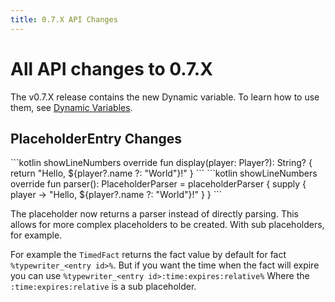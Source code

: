 ```yaml
---
title: 0.7.X API Changes
---
```



# All API changes to 0.7.X

The v0.7.X release contains the new Dynamic variable. 
To learn how to use them, see [Dynamic Variables](../04-entries/static/variable.mdx).

## PlaceholderEntry Changes 

<Tabs>
    <TabItem value="old" label="Old">
        ```kotlin showLineNumbers
        override fun display(player: Player?): String? {
            return "Hello, ${player?.name ?: "World"}!"
        }
        ```
    </TabItem>
    <TabItem value="new" label="New" default>
        ```kotlin showLineNumbers
        override fun parser(): PlaceholderParser = placeholderParser {
            supply { player ->
                "Hello, ${player?.name ?: "World"}!"
            }
        }
        ```
    </TabItem>
</Tabs>

The placeholder now returns a parser instead of directly parsing. 
This allows for more complex placeholders to be created. 
With sub placeholders, for example.

For example the `TimedFact` returns the fact value by default for fact `%typewriter_<entry id>%`.
But if you want the time when the fact will expire you can use `%typewriter_<entry id>:time:expires:relative%`
Where the `:time:expires:relative` is a sub placeholder.

